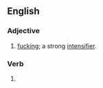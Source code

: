 ==English==

===Adjective===
{{en-adj}}

# {{lb|en|vulgar|Northern England}} [[fucking]]; a strong [[intensifier]].

===Verb===
{{head|en|verb form}}

# {{lb|en|vulgar|Northern England}} {{present participle of|fook|lang=en|nocat=1}}